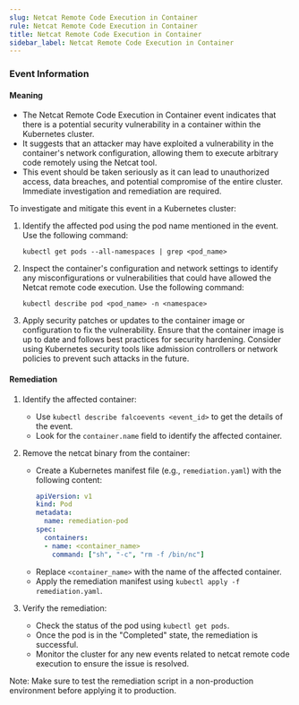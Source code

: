 ```yaml
--- 
slug: Netcat Remote Code Execution in Container
rule: Netcat Remote Code Execution in Container
title: Netcat Remote Code Execution in Container
sidebar_label: Netcat Remote Code Execution in Container
---
```

                   


### Event Information

#### Meaning

- The Netcat Remote Code Execution in Container event indicates that there is a potential security vulnerability in a container within the Kubernetes cluster.
- It suggests that an attacker may have exploited a vulnerability in the container's network configuration, allowing them to execute arbitrary code remotely using the Netcat tool.
- This event should be taken seriously as it can lead to unauthorized access, data breaches, and potential compromise of the entire cluster. Immediate investigation and remediation are required.

To investigate and mitigate this event in a Kubernetes cluster:
1. Identify the affected pod using the pod name mentioned in the event. Use the following command:
   ```
   kubectl get pods --all-namespaces | grep <pod_name>
   ```
2. Inspect the container's configuration and network settings to identify any misconfigurations or vulnerabilities that could have allowed the Netcat remote code execution. Use the following command:
   ```
   kubectl describe pod <pod_name> -n <namespace>
   ```
3. Apply security patches or updates to the container image or configuration to fix the vulnerability. Ensure that the container image is up to date and follows best practices for security hardening. Consider using Kubernetes security tools like admission controllers or network policies to prevent such attacks in the future.

#### Remediation

1. Identify the affected container:
   - Use `kubectl describe falcoevents <event_id>` to get the details of the event.
   - Look for the `container.name` field to identify the affected container.

2. Remove the netcat binary from the container:
   - Create a Kubernetes manifest file (e.g., `remediation.yaml`) with the following content:
     ```yaml
     apiVersion: v1
     kind: Pod
     metadata:
       name: remediation-pod
     spec:
       containers:
       - name: <container_name>
         command: ["sh", "-c", "rm -f /bin/nc"]
     ```
   - Replace `<container_name>` with the name of the affected container.
   - Apply the remediation manifest using `kubectl apply -f remediation.yaml`.

3. Verify the remediation:
   - Check the status of the pod using `kubectl get pods`.
   - Once the pod is in the "Completed" state, the remediation is successful.
   - Monitor the cluster for any new events related to netcat remote code execution to ensure the issue is resolved.

Note: Make sure to test the remediation script in a non-production environment before applying it to production.

 